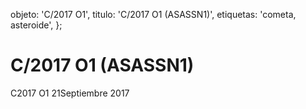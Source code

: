 
  objeto: 'C/2017 O1',
  titulo: 'C/2017 O1 (ASASSN1)',
  etiquetas: 'cometa, asteroide',
};

# C/2017 O1 (ASASSN1)

<Imagen
  src="objeto/c2017-o1_20170921_1_c2017o1_20170921_i88.jpg"
  fecha="20170921"
/>

C2017 O1 21Septiembre 2017